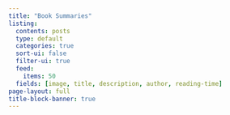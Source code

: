 ```yaml
---
title: "Book Summaries"
listing:
  contents: posts
  type: default
  categories: true
  sort-ui: false
  filter-ui: true
  feed: 
    items: 50
  fields: [image, title, description, author, reading-time]
page-layout: full
title-block-banner: true
---
```



